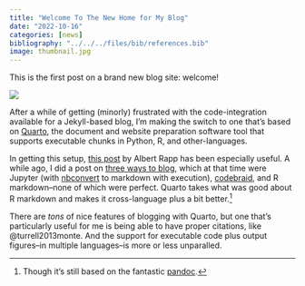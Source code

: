 ```yaml
---
title: "Welcome To The New Home for My Blog"
date: "2022-10-16"
categories: [news]
bibliography: "../../../files/bib/references.bib"
image: thumbnail.jpg
---
```


This is the first post on a brand new blog site: welcome!

![](thumbnail.jpg)

After a while of getting (minorly) frustrated with the code-integration available for a Jekyll-based blog, I'm making the switch to one that's based on [Quarto](https://quarto.org/), the document and website preparation software tool that supports executable chunks in Python, R, and other-languages.

In getting this setup, [this post](https://albert-rapp.de/posts/13_quarto_blog_writing_guide/13_quarto_blog_writing_guide.html) by Albert Rapp has been especially useful. A while ago, I did a post on [three ways to blog](../three-ways-to-blog-with-code/index.qmd), which at that time were Jupyter (with [nbconvert](https://nbconvert.readthedocs.io/) to markdown with execution), [codebraid](https://github.com/gpoore/codebraid), and R markdown--none of which were perfect. Quarto takes what was good about R markdown and makes it cross-language plus a bit better.[^a]

There are *tons* of nice features of blogging with Quarto, but one that's particularly useful for me is being able to have proper citations, like @turrell2013monte. And the support for executable code plus output figures--in multiple languages--is more or less unparalled.

[^a]: Though it's still based on the fantastic [pandoc](https://pandoc.org/).
